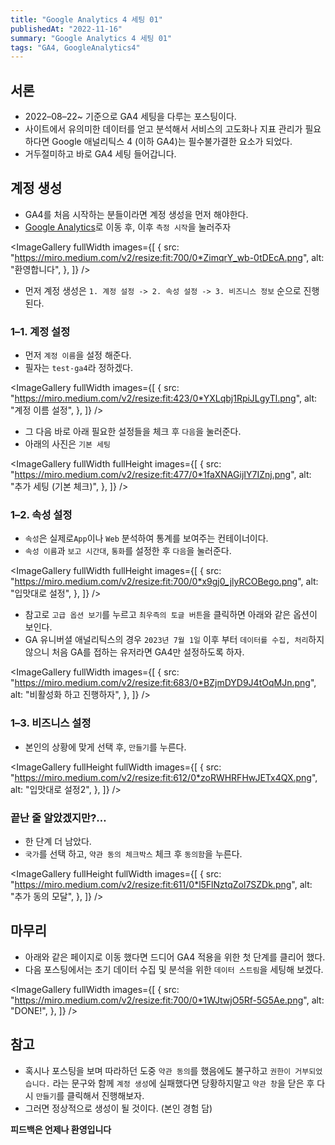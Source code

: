 ```yaml
---
title: "Google Analytics 4 세팅 01"
publishedAt: "2022-11-16"
summary: "Google Analytics 4 세팅 01"
tags: "GA4, GoogleAnalytics4"
---
```


## 서론

- 2022–08–22~ 기준으로 GA4 세팅을 다루는 포스팅이다.
- 사이트에서 유의미한 데이터를 얻고 분석해서 서비스의 고도화나 지표 관리가 필요하다면 Google 애널리틱스 4 (이하 GA4)는 필수불가결한 요소가 되었다.
- 거두절미하고 바로 GA4 세팅 들어갑니다.

## **계정 생성**

- GA4를 처음 시작하는 분들이라면 계정 생성을 먼저 해야한다.
- [Google Analytics](https://analytics.google.com/analytics/web/)로 이동 후, 이후 `측정 시작`을 눌러주자

<ImageGallery
  fullWidth
  images={[
    {
      src: "https://miro.medium.com/v2/resize:fit:700/0*ZimqrY_wb-0tDEcA.png",
      alt: "환영합니다",
    },
  ]}
/>

- 먼저 계정 생성은 `1. 계정 설정 -> 2. 속성 설정 -> 3. 비즈니스 정보` 순으로 진행된다.

### 1–1. 계정 설정

- 먼저 `계정 이름`을 설정 해준다.
- 필자는 `test-ga4`라 정하겠다.

<ImageGallery
  fullWidth
  images={[
    {
      src: "https://miro.medium.com/v2/resize:fit:423/0*YXLqbj1RpiJLgyTl.png",
      alt: "계정 이름 설정",
    },
  ]}
/>

- 그 다음 바로 아래 필요한 설정들을 체크 후 `다음`을 눌러준다.
- 아래의 사진은 `기본 세팅`

<ImageGallery
  fullWidth
  fullHeight
  images={[
    {
      src: "https://miro.medium.com/v2/resize:fit:477/0*1faXNAGijIY7IZnj.png",
      alt: "추가 세팅 (기본 체크)",
    },
  ]}
/>

### 1–2. 속성 설정

- `속성`은 실제로`App`이나 `Web` 분석하여 통계를 보여주는 컨테이너이다.
- `속성 이름`과 `보고 시간대`, `통화`를 설정한 후 `다음`을 눌러준다.

<ImageGallery
  fullWidth
  fullHeight
  images={[
    {
      src: "https://miro.medium.com/v2/resize:fit:700/0*x9gj0_jlyRCOBego.png",
      alt: "입맛대로 설정",
    },
  ]}
/>

- 참고로 `고급 옵션 보기`를 누르고 `최우즉의 토글 버튼`을 클릭하면 아래와 같은 옵션이 보인다.
- GA 유니버셜 애널리틱스의 경우 `2023년 7월 1일` 이후 부터 `데이터를 수집, 처리`하지 않으니 처음 GA를 접하는 유저라면 GA4만 설정하도록 하자.

<ImageGallery
  fullWidth
  images={[
    {
      src: "https://miro.medium.com/v2/resize:fit:683/0*BZjmDYD9J4tOqMJn.png",
      alt: "비활성화 하고 진행하자",
    },
  ]}
/>

### 1–3. 비즈니스 설정

- 본인의 상황에 맞게 선택 후, `만들기`를 누른다.

<ImageGallery
  fullHeight
  fullWidth
  images={[
    {
      src: "https://miro.medium.com/v2/resize:fit:612/0*zoRWHRFHwJETx4QX.png",
      alt: "입맛대로 설정2",
    },
  ]}
/>

### 끝난 줄 알았겠지만?…

- 한 단계 더 남았다.
- `국가`를 선택 하고, `약관 동의 체크박스` 체크 후 `동의함`을 누른다.

<ImageGallery
  fullHeight
  fullWidth
  images={[
    {
      src: "https://miro.medium.com/v2/resize:fit:611/0*l5FlNztqZol7SZDk.png",
      alt: "추가 동의 모달",
    },
  ]}
/>

## 마무리

- 아래와 같은 페이지로 이동 했다면 드디어 GA4 적용을 위한 첫 단계를 클리어 했다.
- 다음 포스팅에서는 초기 데이터 수집 및 분석을 위한 `데이터 스트림`을 세팅해 보겠다.

<ImageGallery
  fullWidth
  images={[
    {
      src: "https://miro.medium.com/v2/resize:fit:700/0*1WJtwjO5Rf-5G5Ae.png",
      alt: "DONE!",
    },
  ]}
/>

## 참고

- 혹시나 포스팅을 보며 따라하던 도중 `약관 동의`를 했음에도 불구하고 `권한이 거부되었습니다.` 라는 문구와 함께 `계정 생성`에 실패했다면 당황하지말고 `약관 창`을 닫은 후 다시 `만들기`를 클릭해서 진행해보자.
- 그러면 정상적으로 생성이 될 것이다. (본인 경험 담)

**피드백은 언제나 환영입니다**
